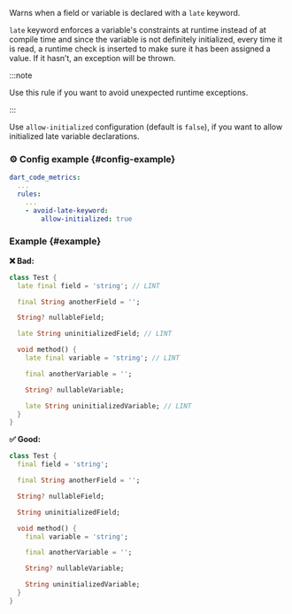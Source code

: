 
<RuleDetails version="3.2.0" severity="warning" hasConfig />

Warns when a field or variable is declared with a `late` keyword.

`late` keyword enforces a variable's constraints at runtime instead of at compile time and since the variable is not definitely initialized, every time it is read, a runtime check is inserted to make sure it has been assigned a value. If it hasn’t, an exception will be thrown.

:::note

Use this rule if you want to avoid unexpected runtime exceptions.

:::

Use `allow-initialized` configuration (default is `false`), if you want to allow initialized late variable declarations.

### ⚙️ Config example {#config-example}

```yaml
dart_code_metrics:
  ...
  rules:
    ...
    - avoid-late-keyword:
        allow-initialized: true
```

### Example {#example}

**❌ Bad:**

```dart
class Test {
  late final field = 'string'; // LINT

  final String anotherField = '';

  String? nullableField;

  late String uninitializedField; // LINT

  void method() {
    late final variable = 'string'; // LINT

    final anotherVariable = '';

    String? nullableVariable;

    late String uninitializedVariable; // LINT
  }
}
```

**✅ Good:**

```dart
class Test {
  final field = 'string';

  final String anotherField = '';

  String? nullableField;

  String uninitializedField;

  void method() {
    final variable = 'string';

    final anotherVariable = '';

    String? nullableVariable;

    String uninitializedVariable;
  }
}
```
